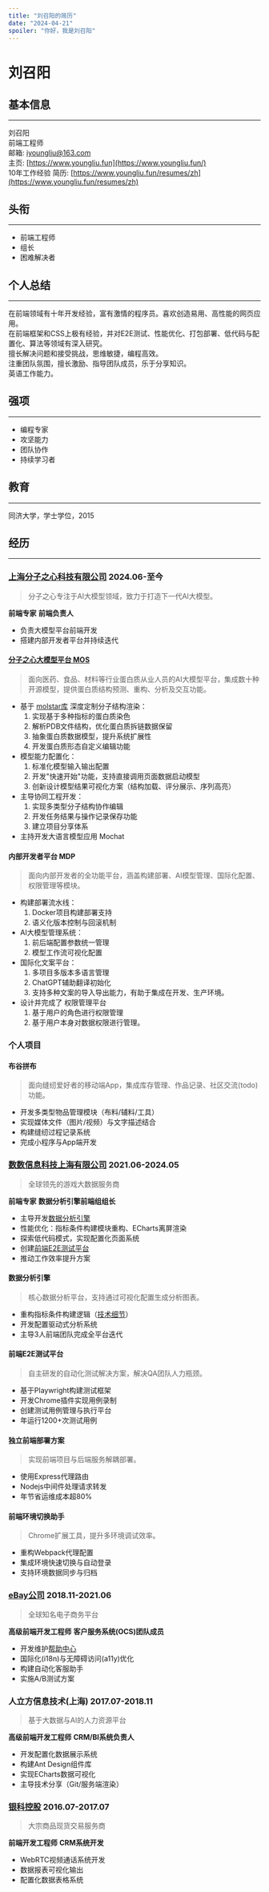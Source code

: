 ```yaml
---
title: "刘召阳的简历"
date: "2024-04-21"
spoiler: "你好，我是刘召阳"
---
```


# 刘召阳

## 基本信息
---
刘召阳  
前端工程师  
邮箱: iyoungliu@163.com  
主页: [https://www.youngliu.fun](https://www.youngliu.fun/)  
10年工作经验
简历: [https://www.youngliu.fun/resumes/zh](https://www.youngliu.fun/resumes/zh)

## 头衔
---
* 前端工程师
* 组长
* 困难解决者

## 个人总结
---
在前端领域有十年开发经验，富有激情的程序员。喜欢创造易用、高性能的网页应用。  
在前端框架和CSS上极有经验，并对E2E测试、性能优化、打包部署、低代码与配置化、算法等领域有深入研究。  
擅长解决问题和接受挑战，思维敏捷，编程高效。  
注重团队氛围，擅长激励、指导团队成员，乐于分享知识。  
英语工作能力。

## 强项
---
* 编程专家
* 攻坚能力
* 团队协作
* 持续学习者

## 教育
---
同济大学，学士学位，2015

## 经历
---
### [上海分子之心科技有限公司](https://moleculemind.com/) 2024.06-至今
> 分子之心专注于AI大模型领域，致力于打造下一代AI大模型。

**前端专家**
**前端负责人**
* 负责大模型平台前端开发
* 搭建内部开发者平台并持续迭代

#### [分子之心大模型平台 MOS](https://mos.moleculemind.com)
> 面向医药、食品、材料等行业蛋白质从业人员的AI大模型平台，集成数十种开源模型，提供蛋白质结构预测、重构、分析及交互功能。

* 基于 [molstar库](https://github.com/molstar/molstar) 深度定制分子结构渲染：
  1. 实现基于多种指标的蛋白质染色
  2. 解析PDB文件结构，优化蛋白质拆链数据保留
  3. 抽象蛋白质数据模型，提升系统扩展性
  4. 开发蛋白质形态自定义编辑功能
* 模型能力配置化：
  1. 标准化模型输入输出配置
  2. 开发"快速开始"功能，支持直接调用页面数据启动模型
  3. 创新设计模型结果可视化方案（结构加载、评分展示、序列高亮）
* 主导协同工程开发：
  1. 实现多类型分子结构协作编辑
  2. 开发任务结果与操作记录保存功能
  3. 建立项目分享体系
* 主持开发大语言模型应用 Mochat

#### 内部开发者平台 MDP
> 面向内部开发者的全功能平台，涵盖构建部署、AI模型管理、国际化配置、权限管理等模块。

* 构建部署流水线：
  1. Docker项目构建部署支持
  2. 语义化版本控制与回滚机制
* AI大模型管理系统：
  1. 前后端配置参数统一管理
  2. 模型工作流可视化配置
* 国际化文案平台：
  1. 多项目多版本多语言管理
  2. ChatGPT辅助翻译初始化
  3. 支持多种文案的导入导出能力，有助于集成在开发、生产环境。
* 设计并完成了 权限管理平台
  1. 基于用户的角色进行权限管理
  2. 基于用户本身对数据权限进行管理。


### 个人项目

#### 布谷拼布
> 面向缝纫爱好者的移动端App，集成库存管理、作品记录、社区交流(todo)功能。

* 开发多类型物品管理模块（布料/辅料/工具）
* 实现媒体文件（图片/视频）与文字描述结合
* 构建缝纫过程记录系统
* 完成小程序与App端开发

### [数数信息科技上海有限公司](https://www.thinkingdata.cn/) 2021.06-2024.05
> 全球领先的游戏大数据服务商

**前端专家**
**数据分析引擎前端组组长**
* 主导开发[数据分析引擎](https://demo-ta.thinkingdata.cn/demo/index.html)
* 性能优化：指标条件构建模块重构、ECharts离屏渲染
* 探索低代码模式，实现配置化页面系统
* 创建[前端E2E测试平台](https://www.youngliu.fun/posts/frontend-e2e-test)
* 推动工作效率提升方案

#### 数据分析引擎
> 核心数据分析平台，支持通过可视化配置生成分析图表。

* 重构指标条件构建逻辑（[技术细节](https://www.youngliu.fun/posts/b2b-data)）
* 开发配置驱动式分析系统
* 主导3人前端团队完成全平台迭代

#### 前端E2E测试平台
> 自主研发的自动化测试解决方案，解决QA团队人力瓶颈。

* 基于Playwright构建测试框架
* 开发Chrome插件实现用例录制
* 创建测试用例管理与执行平台
* 年运行1200+次测试用例

#### 独立前端部署方案
> 实现前端项目与后端服务解耦部署。

* 使用Express代理路由
* Nodejs中间件处理请求转发
* 年节省运维成本超80%

#### 前端环境切换助手
> Chrome扩展工具，提升多环境调试效率。

* 重构Webpack代理配置
* 集成环境快速切换与自动登录
* 支持环境数据同步与归档

### [eBay公司](https://www.ebay.com) 2018.11-2021.06
> 全球知名电子商务平台

**高级前端开发工程师**
**客户服务系统(OCS)团队成员**
* 开发维护[帮助中心](https://www.ebay.com/help/home)
* 国际化(i18n)与无障碍访问(a11y)优化
* 构建自动化客服助手
* 实施A/B测试方案

### 人立方信息技术(上海) 2017.07-2018.11
> 基于大数据与AI的人力资源平台

**高级前端开发工程师**
**CRM/BI系统负责人**
* 开发配置化数据展示系统
* 构建Ant Design组件库
* 实现ECharts数据可视化
* 主导技术分享（Git/服务端渲染）

### [银科控股](https://www.yintech.cn) 2016.07-2017.07
> 大宗商品现货交易服务商

**前端开发工程师**
**CRM系统开发**
* WebRTC视频通话系统开发
* 数据报表可视化输出
* 配置化数据表格系统
